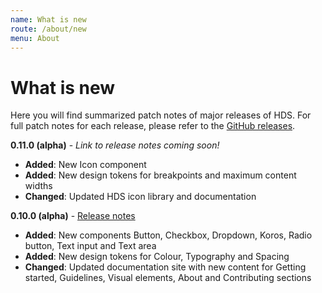```yaml
---
name: What is new
route: /about/new
menu: About
---
```




# What is new

<LargeParagraph>
    Here you will find summarized patch notes of major releases of HDS. For full patch notes for each release, please refer to the <a href="https://github.com/City-of-Helsinki/helsinki-design-system/releases">GitHub releases</a>.
</LargeParagraph>

**0.11.0 (alpha)** - _Link to release notes coming soon!_

- **Added**: New Icon component
- **Added**: New design tokens for breakpoints and maximum content widths
- **Changed**: Updated HDS icon library and documentation

**0.10.0 (alpha)** - [Release notes](https://github.com/City-of-Helsinki/helsinki-design-system/releases/tag/v0.10.0)

- **Added**: New components Button, Checkbox, Dropdown, Koros, Radio button, Text input and Text area
- **Added**: New design tokens for Colour, Typography and Spacing
- **Changed**: Updated documentation site with new content for Getting started, Guidelines, Visual elements, About and Contributing sections

